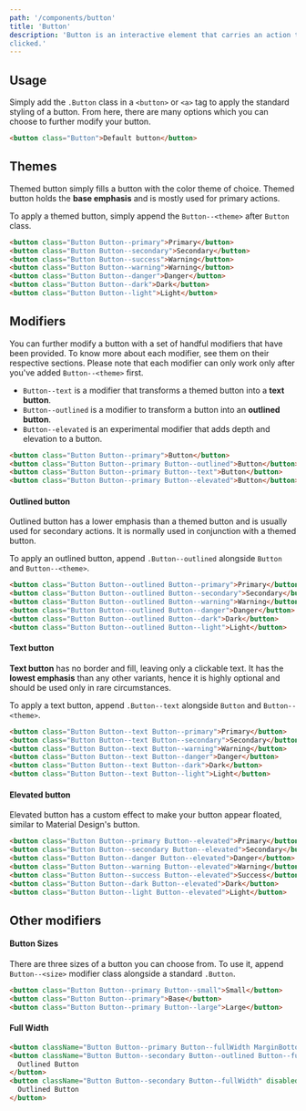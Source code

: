 ```yaml
---
path: '/components/button'
title: 'Button'
description: 'Button is an interactive element that carries an action that returns a feedback when
clicked.'
---
```


## Usage

Simply add the `.Button` class in a `<button>` or `<a>` tag to apply the standard styling of
a button. From here, there are many options which you can choose to further modify your button.

```html preview=true
<button class="Button">Default button</button>
```

## Themes

Themed button simply fills a button with the color theme of choice. Themed button holds the
**base emphasis** and is mostly used for primary actions.

To apply a themed button, simply append the `Button--<theme>` after `Button` class.

```html preview=true
<button class="Button Button--primary">Primary</button>
<button class="Button Button--secondary">Secondary</button>
<button class="Button Button--success">Warning</button>
<button class="Button Button--warning">Warning</button>
<button class="Button Button--danger">Danger</button>
<button class="Button Button--dark">Dark</button>
<button class="Button Button--light">Light</button>
```

## Modifiers

You can further modify a button with a set of handful modifiers that have been provided. To know
more about each modifier, see them on their respective sections. Please note that each modifier
can only work only after you've added `Button--<theme>` first.

- `Button--text` is a modifier that transforms a themed button into a **text button**.
- `Button--outlined` is a modifier to transform a button into an **outlined button**.
- `Button--elevated` is an experimental modifier that adds depth and elevation to a button.

```html preview=true
<button class="Button Button--primary">Button</button>
<button class="Button Button--primary Button--outlined">Button</button>
<button class="Button Button--primary Button--text">Button</button>
<button class="Button Button--primary Button--elevated">Button</button>
```

#### Outlined button

Outlined button has a lower emphasis than a themed button and is usually used for secondary actions.
It is normally used in conjunction with a themed button.

To apply an outlined button, append `.Button--outlined` alongside `Button` and `Button--<theme>`.

```html preview=true bgColor=neutral
<button class="Button Button--outlined Button--primary">Primary</button>
<button class="Button Button--outlined Button--secondary">Secondary</button>
<button class="Button Button--outlined Button--warning">Warning</button>
<button class="Button Button--outlined Button--danger">Danger</button>
<button class="Button Button--outlined Button--dark">Dark</button>
<button class="Button Button--outlined Button--light">Light</button>
```

#### Text button

**Text button** has no border and fill, leaving only a clickable text. It has the **lowest emphasis**
than any other variants, hence it is highly optional and should be used only in rare circumstances.

To apply a text button, append `.Button--text` alongside `Button` and `Button--<theme>`.

```html preview=true
<button class="Button Button--text Button--primary">Primary</button>
<button class="Button Button--text Button--secondary">Secondary</button>
<button class="Button Button--text Button--warning">Warning</button>
<button class="Button Button--text Button--danger">Danger</button>
<button class="Button Button--text Button--dark">Dark</button>
<button class="Button Button--text Button--light">Light</button>
```

#### Elevated button

Elevated button has a custom effect to make your button appear floated, similar to Material Design's
button.

```html preview=true
<button class="Button Button--primary Button--elevated">Primary</button>
<button class="Button Button--secondary Button--elevated">Secondary</button>
<button class="Button Button--danger Button--elevated">Danger</button>
<button class="Button Button--warning Button--elevated">Warning</button>
<button class="Button Button--success Button--elevated">Success</button>
<button class="Button Button--dark Button--elevated">Dark</button>
<button class="Button Button--light Button--elevated">Light</button>
```

## Other modifiers

#### Button Sizes

There are three sizes of a button you can choose from. To use it, append `Button--<size>` modifier
class alongside a standard `.Button`.

```html preview=true
<button class="Button Button--primary Button--small">Small</button>
<button class="Button Button--primary">Base</button>
<button class="Button Button--primary Button--large">Large</button>
```

#### Full Width

```html preview=true
<button className="Button Button--primary Button--fullWidth MarginBottom">Primary Button</button>
<button className="Button Button--secondary Button--outlined Button--fullWidth MarginBottom">
  Outlined Button
</button>
<button className="Button Button--secondary Button--fullWidth" disabled>
  Outlined Button
</button>
```

